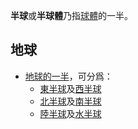 '''半球'''或'''半球體'''乃指[[球體|球體]]的一半。

== 地球 ==
*[[地球半球|地球的一半]]，可分爲：
**[[東半球|東半球]]及[[西半球|西半球]]
**[[北半球|北半球]]及[[南半球|南半球]]
**[[陸半球|陸半球]]及[[水半球|水半球]]

{{Set index article}}